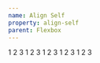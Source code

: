 ```yaml
---
name: Align Self
property: align-self
parent: Flexbox
---
```



<Grid minWidth="175px">
  <InfoBox caption="Auto" pattern="self-auto" color="teal">
    <Box className="text-sm flex h-32 items-stretch bg-teal-200 p-1 rounded">
      <Box className="p-2 bg-teal-500 flex-1 flex items-center justify-center rounded-sm text-teal-100 m-1">
        1
      </Box>
      <Box className="self-auto p-2 bg-teal-700 flex-1 flex items-center justify-center rounded-sm text-teal-100 m-1">
        2
      </Box>
      <Box className="p-2 bg-teal-500 flex-1 flex items-center justify-center rounded-sm text-teal-100 m-1">
        3
      </Box>
    </Box>
  </InfoBox>
  <InfoBox caption="Start" pattern="self-start" color="teal">
    <Box className="text-sm flex h-32 items-stretch bg-teal-200 p-1 rounded">
      <Box className="p-2 bg-teal-500 flex-1 flex items-center justify-center rounded-sm text-teal-100 m-1">
        1
      </Box>
      <Box className="self-start p-2 bg-teal-700 flex-1 flex items-center justify-center rounded-sm text-teal-100 m-1">
        2
      </Box>
      <Box className="p-2 bg-teal-500 flex-1 flex items-center justify-center rounded-sm text-teal-100 m-1">
        3
      </Box>
    </Box>
  </InfoBox>
  <InfoBox caption="Center" pattern="self-center" color="teal">
    <Box className="text-sm flex h-32 items-stretch bg-teal-200 p-1 rounded">
      <Box className="p-2 bg-teal-500 flex-1 flex items-center justify-center rounded-sm text-teal-100 m-1">
        1
      </Box>
      <Box className="self-center p-2 bg-teal-700 flex-1 flex items-center justify-center rounded-sm text-teal-100 m-1">
        2
      </Box>
      <Box className="p-2 bg-teal-500 flex-1 flex items-center justify-center rounded-sm text-teal-100 m-1">
        3
      </Box>
    </Box>
  </InfoBox>
  <InfoBox caption="End" pattern="self-end" color="teal">
    <Box className="text-sm flex h-32 items-stretch bg-teal-200 p-1 rounded">
      <Box className="p-2 bg-teal-500 flex-1 flex items-center justify-center rounded-sm text-teal-100 m-1">
        1
      </Box>
      <Box className="self-end p-2 bg-teal-700 flex-1 flex items-center justify-center rounded-sm text-teal-100 m-1">
        2
      </Box>
      <Box className="p-2 bg-teal-500 flex-1 flex items-center justify-center rounded-sm text-teal-100 m-1">
        3
      </Box>
    </Box>
  </InfoBox>
  <InfoBox caption="Stretch" pattern="self-stretch" color="teal">
    <Box className="text-sm flex h-32 items-start bg-teal-200 p-1 rounded">
      <Box className="p-2 bg-teal-500 flex-1 flex items-center justify-center rounded-sm text-teal-100 m-1">
        1
      </Box>
      <Box className="self-stretch p-2 bg-teal-700 flex-1 flex items-center justify-center rounded-sm text-teal-100 m-1">
        2
      </Box>
      <Box className="p-2 bg-teal-500 flex-1 flex items-center justify-center rounded-sm text-teal-100 m-1">
        3
      </Box>
    </Box>
  </InfoBox>
</Grid>
